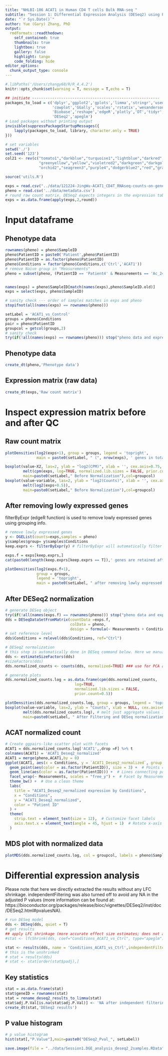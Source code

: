 ```yaml
---
title: "NHLBI-186 ACAT1 in Human CD4 T cells Bulk RNA-seq "
subtitle: "Session 1: Differential Expression Analysis (DESeq2) using P4_24h and P4_72h"
date: "`r Sys.Date()`"
author: Yue (Gary) Zhang, PhD
output:
  rmdformats::readthedown:
    self_contained: true
    thumbnails: true
    lightbox: true
    gallery: false
    highlight: tango
    code_folding: hide
editor_options: 
  chunk_output_type: console
---
```


```r
#.libPaths('/Users/zhangy68/R/R_4.4.2')
knitr::opts_chunk$set(warning = T, message = T,echo = T) 
```

```r
## initiate ---------------------------------------------------------
packages_to_load = c('dplyr','ggplot2','gplots','limma','stringr','usedist',
                     'cowplot','GGally','scales','rstatix','wesanderson', 'readxl',
                     'Biobase','reshape','edgeR','plotly','DT','tidyr','ComplexHeatmap','ggfun','ggrepel',
                     'DESeq2','apeglm')
# Load packages without printing output
invisible(suppressPackageStartupMessages({
    lapply(packages_to_load, library, character.only = TRUE)
}))

# set variables 
setwd('./')
set.seed('123')
col21 <- rev(c("tomato1","darkblue","turquoise1","lightblue","darkred","mediumblue","purple","bisque",
               "greenyellow","yellow","violetred2","darkgreen","darkgoldenrod1","deeppink3","cadetblue4",
               "orchid2","seagreen3","purple4","dodgerblue2","red","gray27"))

```

```r
source('utils.R')
```

```r
exps = read.csv("../data/121224-JingWu-ACAT1_CD4T_RNAseq-counts-on-gene.txt", row.names = 1, sep = '\t',check.names = F)
pheno = read.csv('../data/metadata.csv')
# round raw count matrix. DESeq2 expects integers in the expression table
exps = as.data.frame(apply(exps,2,round))
```

# Input dataframe

## Phenotype data

```r
rownames(pheno) = pheno$SampleID
pheno$PatientID = paste0('Patient',pheno$PatientID)
pheno$PatientID = as.factor(pheno$PatientID)
pheno$Conditions = factor(pheno$Conditions,c('Ctrl','ACAT1'))
# remove Naive group in "Measurements"
pheno = subset(pheno, (PatientID == 'Patient4' & Measurements == 'Ac_24h') | (PatientID == 'Patient4' & Measurements == 'Ac_72h'))


names(exps) = pheno$SampleID[match(names(exps),pheno$SampleID.old)]
exps = select(exps, pheno$SampleID)

# sanity check --- order of samples matches in exps and pheno
stopifnot(all(names(exps) == rownames(pheno)))

```


```r
setLabel = 'ACAT1_vs_Control'
groups = pheno$Conditions
pair = pheno$PatientID
groupcol = getcol(groups,2)
# sanity check
try(if(!all(names(exps) == rownames(pheno))) stop("pheno data and expression data does not match each other"))
```

## Phenotype data

```r
create_dt(pheno,'Phenotype data') 
```

## Expression matrix (raw data)

```r
create_dt(exps,'Raw count matrix')
```

# Inspect expression matrix before and after QC {.tabset}

## Raw count matrix

```r
plotDensities(log2(exps+1), group = groups, legend = 'topright',
              main = paste0(setLabel, " (", nrow(exps), ' genes in total, plotting log2(counts))'))

boxplot(value~X2, las=2, ylab = "log2(CPM)", xlab = '', cex.axis=0.75,
        melt(cpm(exps, log=TRUE, normalized.lib.sizes = FALSE, prior.count=0.5)),
        main=paste0(setLabel," Before Normalization"),col=groupcol)
boxplot(value~variable, las=2, ylab = "log2(Counts)", xlab = '', cex.axis=0.75,
        melt(log2(exps+0.5)),
        main=paste0(setLabel," Before Normalization"),col=groupcol)
```

## After removing lowly expressed genes

filterByExpr (edgeR function) is used to remove lowly expressed genes using grouping info.

```r
# remove lowly expressed genes
y <- DGEList(counts=exps,samples = pheno)
y$samples$group= y$samples$Conditions
keep.exprs <- filterByExpr(y) # filterByExpr will automatically filter base on grouping info stored in y$samples$group

exps.f = exps[keep.exprs,]
cat(paste0(length(keep.exprs[keep.exprs == T]),' genes are retained after filtering'))

plotDensities(log2(exps.f+1), 
              group = groups, 
              legend = 'topright',
              main = paste0(setLabel, " after removing lowly expressed genes (", length(keep.exprs[keep.exprs==T]), ' genes retained)'))


```

## After DESeq2 normalization

```r
# generate DESeq object
try(if(!all(names(exps.f) == rownames(pheno))) stop("pheno data and expression data does not match each other"))
dds = DESeqDataSetFromMatrix(countData =exps.f,
                             colData = pheno,
                             design = formula(~ Measurements + Conditions))
# set reference level
dds$Conditions = relevel(dds$Conditions, ref="Ctrl")

# DESeq2 normalization
# this step is automatically done in DESeq command below. Here we manually do it once is just for extract the normalized counts for PCOA plots and such. it is a redundant step in terms of running the model
dds <- estimateSizeFactors(dds)
#sizeFactors(dds) 
dds.normalized_counts <- counts(dds, normalized=TRUE) ### use for PCA and boxplot

# generate plots
dds.normalized_counts.log = as.data.frame(cpm(dds.normalized_counts, 
                               log=TRUE, 
                               normalized.lib.sizes = FALSE,
                               prior.count=0.5))

plotDensities(dds.normalized_counts.log, group = groups, legend = 'topright',main = paste0(setLabel, " after filtering and DESeq Normalization"))
boxplot(value~variable, las=2, ylab = "Counts", xlab = NULL, cex.axis=0.75,
        melt(dds.normalized_counts.log), # melt just aggregate values in each column into a single colum and remove row names (using the sample names as row names instead)
        main=paste0(setLabel, " After Filtering and DESeq normalization"), col=groupcol)
```

## ACAT normalized count

```r
# Create ggpairs-like scatter plot with facets
ACAT1 = dds.normalized_counts.log['ACAT1',,drop =F] %>% t
colnames(ACAT1) = 'ACAT1_Deseq2_normalized'
ACAT1 = merge(pheno,ACAT1,by = 0)
ggplot(ACAT1, aes(x = Conditions, y = `ACAT1_Deseq2_normalized`, group = PatientID)) +
  geom_point(aes(color = as.factor(PatientID)), size = 3) +  # Points colored by PatientID
  geom_line(aes(color = as.factor(PatientID))) +  # Lines connecting points by PatientID
  facet_wrap(~ Measurements, scales = "free_y") +  # Facet by Measurements
  theme_bw() +  # Use a clean theme
  labs(
    title = "ACAT1_Deseq2_normalized expression by Conditions",
    x = "Conditions",
    y = "ACAT1_Deseq2_normalized",
    color = "Patient ID"
  ) +
  theme(
    strip.text = element_text(size = 12),  # Customize facet labels
    axis.text.x = element_text(angle = 45, hjust = 1)  # Rotate x-axis labels
  )

```

## MDS plot with normalized data

```r
plotMDS(dds.normalized_counts.log, col = groupcol, labels = pheno$SampleID, gene.selection = "common", main = paste0('MDS plot: ', setLabel))
```

# Differential expression analysis {.tabset}

Please note that here we directly extracted the results without any LFC shrinkage. independentFiltering was also turned off to avoid any NA in the adjusted P values (more information can be found at: https://bioconductor.org/packages/release/bioc/vignettes/DESeq2/inst/doc/DESeq2.html#pvaluesNA). 

```r
# run DESeq model
dds <- DESeq(dds, quiet = T)
# get results
## apply LFC shrinkage (more accurate effect size estimates; does not affect p or q value):
#stat <- lfcShrink(dds, coef="Conditions_ACAT1_vs_Ctrl", type="apeglm")

stat <- results(dds, name = 'Conditions_ACAT1_vs_Ctrl',independentFiltering = F)
# this is the unshrinked 
# stat = results(dds)
# stat <- stat[order(stat$padj),]

```


## Key statistics 

```r
stat = as.data.frame(stat)
stat$geneID = rownames(stat)
stat = rename_deseq2_results_to_limma(stat)
stat$adj.P.Val[is.na(stat$adj.P.Val)] <- 'NA after independent filtering'
create_dt(stat,'DESeq2 results')
```

## P value histogram

```r
# p value histogram
hist(stat[,"P.Value"],main=paste0("DESeq2_Pval_", setLabel))
```


```r
save.image(file = "../data/Session1.DGE_analysis_deseq2_2samples.RData")
```